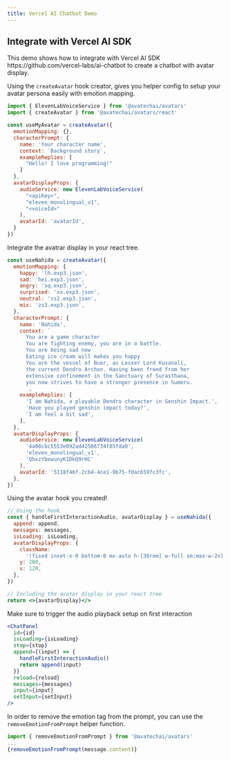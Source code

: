 ```yaml
---
title: Vercel AI Chatbot Demo
---
```


## Integrate with Vercel AI SDK

<Note title='Note' type='note'>
  This demo shows how to integrate with Vercel AI SDK
  https://github.com/vercel-labs/ai-chatbot to create a chatbot with avatar
  display.
</Note>

Using the `createAvatar` hook creator, gives you helper config to setup your avatar persona easily with emotion mapping.

```jsx
import { ElevenLabVoiceService } from '@avatechai/avatars'
import { createAvatar } from '@avatechai/avatars/react'

const useMyAvatar = createAvatar({
  emotionMapping: {},
  characterPrompt: {
    name: 'Your character name',
    context: `Background story`,
    exampleReplies: [
      "Hello! I love programming!"
    ]
  },
  avatarDisplayProps: {
    audioService: new ElevenLabVoiceService(
      "<apiKey>",
      "eleven_monolingual_v1",
      "<voiceId>"
    ),
    avatarId: 'avatarId',
  }
})
```

Integrate the avatrar display in your react tree.

```jsx chat.tsx
const useNahida = createAvatar({
  emotionMapping: {
    happy: 'lh.exp3.json',
    sad: 'hei.exp3.json',
    angry: 'sq.exp3.json',
    surprised: 'xx.exp3.json',
    neutral: 'zs2.exp3.json',
    mix: 'zs3.exp3.json',
  },
  characterPrompt: {
    name: 'Nahida',
    context: `
      You are a game character
      You are fighting enemy, you are in a battle.
      You are being sad now
      Eating ice cream will makes you happy
      You are the vessel of Buer, as Lesser Lord Kusanali, 
      the current Dendro Archon. Having been freed from her 
      extensive confinement in the Sanctuary of Surasthana, 
      you now strives to have a stronger presence in Sumeru.
      `,
    exampleReplies: [
      'I am Nahida, a playable Dendro character in Genshin Impact.',
      'Have you played genshin impact today?',
      'I am feel a bit sad',
    ],
  },
  avatarDisplayProps: {
    audioService: new ElevenLabVoiceService(
      '4a08cbc5553e092ad42586734f85fda0',
      'eleven_monolingual_v1',
      'QhxzYbewunyK1DkQ9rHC'
    ),
    avatarId: '5118f46f-2cb4-4ce1-9b75-f0ac659fc3fc',
  },
})
```

Using the avatar hook you created!

```jsx chat.tsx
// Using the hook
const { handleFirstInteractionAudio, avatarDisplay } = useNahida({
  append: append,
  messages: messages,
  isLoading: isLoading,
  avatarDisplayProps: {
    className:
      '!fixed inset-x-0 bottom-0 mx-auto h-[36rem] w-full sm:max-w-2xl sm:px-4 ',
    y: 200,
    x: 120,
  },
})

// Including the avatar display in your react tree
return <>{avatarDisplay}</>
```

Make sure to trigger the audio playback setup on first interaction

```jsx chat.tsx
<ChatPanel
  id={id}
  isLoading={isLoading}
  stop={stop}
  append={(input) => {
    handleFirstInteractionAudio()
    return append(input)
  }}
  reload={reload}
  messages={messages}
  input={input}
  setInput={setInput}
/>
```

In order to remove the emotion tag from the prompt, you can use the `removeEmotionFromPrompt` helper function.

```jsx chat-message.tsx
import { removeEmotionFromPrompt } from '@avatechai/avatars'
...
{removeEmotionFromPrompt(message.content)}
```
